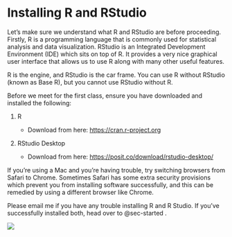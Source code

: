 # Installing R and RStudio {#sec-installation}

Let's make sure we understand what R and RStudio are before proceeding. Firstly, R is a programming language that is commonly used for statistical analysis and data visualization. RStudio is an Integrated Development Environment (IDE) which sits on top of R. It provides a very nice graphical user interface that allows us to use R along with many other useful features.

R is the engine, and RStudio is the car frame. You can use R without RStudio (known as Base R), but you cannot use RStudio without R.

Before we meet for the first class, ensure you have downloaded and installed the following:

1.  R

    -   Download from here: <https://cran.r-project.org>

2.  RStudio Desktop

    -   Download from here: <https://posit.co/download/rstudio-desktop/>

If you're using a Mac and you're having trouble, try switching browsers from Safari to Chrome. Sometimes Safari has some extra security provisions which prevent you from installing software successfully, and this can be remedied by using a different browser like Chrome.

Please email me if you have any trouble installing R and R Studio. If you've successfully installed both, head over to @sec-started .

![](/Images/rlogos.png)
